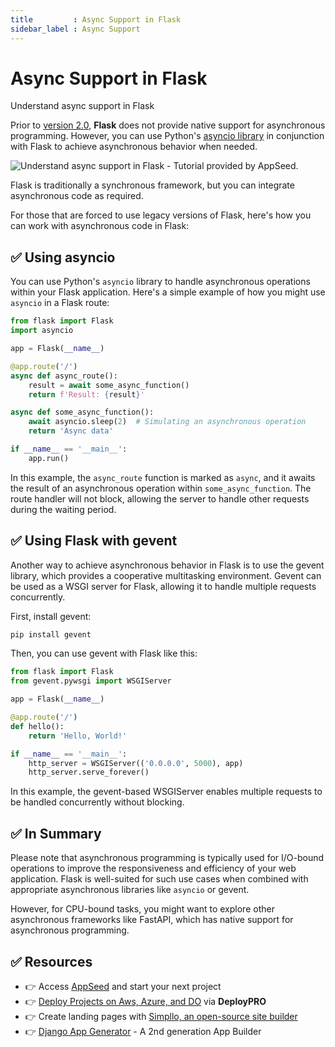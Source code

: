 ```yaml
---
title         : Async Support in Flask 
sidebar_label : Async Support
---
```


# Async Support in Flask 

<SubHeading>Understand async support in Flask</SubHeading>

Prior to [version 2.0](https://palletsprojects.com/blog/flask-2-0-released/), **Flask** does not provide native support for asynchronous programming. 
However, you can use Python's [asyncio library](https://docs.python.org/3/library/asyncio.html) in conjunction with Flask to achieve asynchronous behavior when needed. 

![Understand async support in Flask - Tutorial provided by AppSeed.](https://user-images.githubusercontent.com/51070104/268566349-c41e65a5-2ab9-4b54-8cbc-350ab6da746c.png) 

Flask is traditionally a synchronous framework, but you can integrate asynchronous code as required.

For those that are forced to use legacy versions of Flask, here's how you can work with asynchronous code in Flask:

## ✅ **Using asyncio**

You can use Python's `asyncio` library to handle asynchronous operations within your Flask application. Here's a simple example of how you might use `asyncio` in a Flask route:

```python
from flask import Flask
import asyncio

app = Flask(__name__)

@app.route('/')
async def async_route():
    result = await some_async_function()
    return f'Result: {result}'

async def some_async_function():
    await asyncio.sleep(2)  # Simulating an asynchronous operation
    return 'Async data'

if __name__ == '__main__':
    app.run()
```

In this example, the `async_route` function is marked as `async`, and it awaits the result of an asynchronous operation within `some_async_function`. 
The route handler will not block, allowing the server to handle other requests during the waiting period.

## ✅ **Using Flask with gevent**

Another way to achieve asynchronous behavior in Flask is to use the gevent library, which provides a cooperative multitasking environment. Gevent can be used as a WSGI server for Flask, allowing it to handle multiple requests concurrently.

First, install gevent:

```bash
pip install gevent
```

Then, you can use gevent with Flask like this:

```python
from flask import Flask
from gevent.pywsgi import WSGIServer

app = Flask(__name__)

@app.route('/')
def hello():
    return 'Hello, World!'

if __name__ == '__main__':
    http_server = WSGIServer(('0.0.0.0', 5000), app)
    http_server.serve_forever()
```

In this example, the gevent-based WSGIServer enables multiple requests to be handled concurrently without blocking.

## ✅ In Summary

Please note that asynchronous programming is typically used for I/O-bound operations to improve the responsiveness and efficiency of your web application. 
Flask is well-suited for such use cases when combined with appropriate asynchronous libraries like `asyncio` or gevent. 

However, for CPU-bound tasks, you might want to explore other asynchronous frameworks like FastAPI, which has native support for asynchronous programming. 

## ✅ Resources 

- 👉 Access [AppSeed](https://appseed.us/) and start your next project
- 👉 [Deploy Projects on Aws, Azure, and DO](https://www.docs.deploypro.dev/) via **DeployPRO**
- 👉 Create landing pages with [Simpllo, an open-source site builder](https://www.simpllo.com/)
- 👉 [Django App Generator](https://app-generator.dev/django/) - A 2nd generation App Builder
